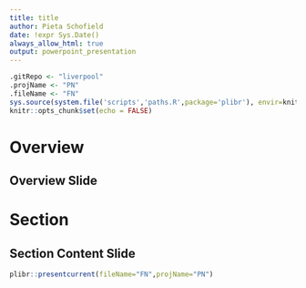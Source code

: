 ```yaml
---
title: title
author: Pieta Schofield
date: !expr Sys.Date()
always_allow_html: true
output: powerpoint_presentation
---
```


```r
.gitRepo <- "liverpool"
.projName <- "PN"
.fileName <- "FN"
sys.source(system.file('scripts','paths.R',package='plibr'), envir=knitr::knit_global())
knitr::opts_chunk$set(echo = FALSE)
```

# Overview 

## Overview Slide

# Section

## Section Content Slide


```r
plibr::presentcurrent(fileName="FN",projName="PN")
```
